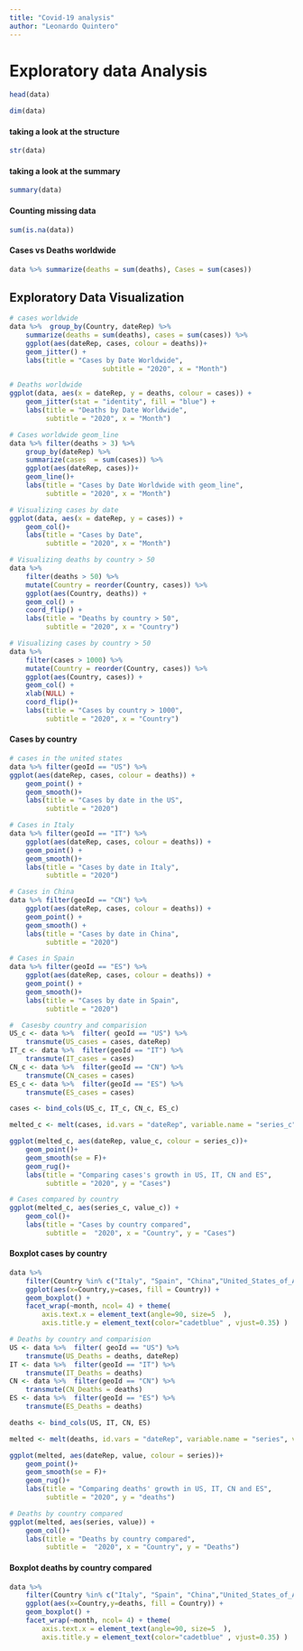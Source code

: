 ```yaml
---
title: "Covid-19 analysis"
author: "Leonardo Quintero"
---
```

 
# Exploratory data Analysis ####

```r
head(data)
```
```r
dim(data)
```

#### taking a look at the structure
```r
str(data)
```

#### taking a look at the summary
```r
summary(data)
```

#### Counting missing data
```r
sum(is.na(data))
```

#### Cases vs Deaths worldwide
```r

data %>% summarize(deaths = sum(deaths), Cases = sum(cases))
```

## Exploratory Data Visualization ####
```r
# cases worldwide
data %>%  group_by(Country, dateRep) %>% 
    summarize(deaths = sum(deaths), cases = sum(cases)) %>% 
    ggplot(aes(dateRep, cases, colour = deaths))+
    geom_jitter() +
    labs(title = "Cases by Date Worldwide",
                       subtitle = "2020", x = "Month")
```


```r
# Deaths worldwide
ggplot(data, aes(x = dateRep, y = deaths, colour = cases)) +
    geom_jitter(stat = "identity", fill = "blue") +
    labs(title = "Deaths by Date Worldwide",
         subtitle = "2020", x = "Month")
```

```r

# Cases worldwide geom_line
data %>% filter(deaths > 3) %>% 
    group_by(dateRep) %>% 
    summarize(cases  = sum(cases)) %>% 
    ggplot(aes(dateRep, cases))+
    geom_line()+
    labs(title = "Cases by Date Worldwide with geom_line",
         subtitle = "2020", x = "Month")
```

```r

# Visualizing cases by date
ggplot(data, aes(x = dateRep, y = cases)) +
    geom_col()+
    labs(title = "Cases by Date",
         subtitle = "2020", x = "Month")
```

```r

# Visualizing deaths by country > 50
data %>%
    filter(deaths > 50) %>%
    mutate(Country = reorder(Country, cases)) %>%
    ggplot(aes(Country, deaths)) +
    geom_col() +
    coord_flip() +
    labs(title = "Deaths by country > 50",
         subtitle = "2020", x = "Country")
```

```r

# Visualizing cases by country > 50
data %>%
    filter(cases > 1000) %>%
    mutate(Country = reorder(Country, cases)) %>%
    ggplot(aes(Country, cases)) +
    geom_col() +
    xlab(NULL) +
    coord_flip()+
    labs(title = "Cases by country > 1000",
         subtitle = "2020", x = "Country")
```

#### Cases by country ####

```r
# cases in the united states
data %>% filter(geoId == "US") %>% 
ggplot(aes(dateRep, cases, colour = deaths)) +
    geom_point() +
    geom_smooth()+
    labs(title = "Cases by date in the US", 
         subtitle = "2020")
```

```r
# Cases in Italy
data %>% filter(geoId == "IT") %>% 
    ggplot(aes(dateRep, cases, colour = deaths)) +
    geom_point() +
    geom_smooth()+
    labs(title = "Cases by date in Italy", 
         subtitle = "2020")
```

```r
# Cases in China
data %>% filter(geoId == "CN") %>% 
    ggplot(aes(dateRep, cases, colour = deaths)) +
    geom_point() +
    geom_smooth() +
    labs(title = "Cases by date in China", 
         subtitle = "2020")
```

```r
# Cases in Spain
data %>% filter(geoId == "ES") %>% 
    ggplot(aes(dateRep, cases, colour = deaths)) +
    geom_point() +
    geom_smooth()+
    labs(title = "Cases by date in Spain", 
         subtitle = "2020")
```

```r

#  Casesby country and comparision
US_c <- data %>%  filter( geoId == "US") %>% 
    transmute(US_cases = cases, dateRep)
IT_c <- data %>%  filter(geoId == "IT") %>% 
    transmute(IT_cases = cases)
CN_c <- data %>%  filter(geoId == "CN") %>% 
    transmute(CN_cases = cases)
ES_c <- data %>%  filter(geoId == "ES") %>% 
    transmute(ES_cases = cases)

cases <- bind_cols(US_c, IT_c, CN_c, ES_c)

melted_c <- melt(cases, id.vars = "dateRep", variable.name = "series_c", value.name = "value_c")

ggplot(melted_c, aes(dateRep, value_c, colour = series_c))+
    geom_point()+
    geom_smooth(se = F)+
    geom_rug()+
    labs(title = "Comparing cases's growth in US, IT, CN and ES", 
         subtitle = "2020", y = "Cases")
```

```r
# Cases compared by country
ggplot(melted_c, aes(series_c, value_c)) +
    geom_col()+
    labs(title = "Cases by country compared", 
         subtitle =  "2020", x = "Country", y = "Cases")
```


#### Boxplot cases by country
```r

data %>%
    filter(Country %in% c("Italy", "Spain", "China","United_States_of_America")) %>%
    ggplot(aes(x=Country,y=cases, fill = Country)) +
    geom_boxplot() + 
    facet_wrap(~month, ncol= 4) + theme(
        axis.text.x = element_text(angle=90, size=5  ),
        axis.title.y = element_text(color="cadetblue" , vjust=0.35) )
```




```r

# Deaths by country and comparision
US <- data %>%  filter( geoId == "US") %>% 
    transmute(US_Deaths = deaths, dateRep)
IT <- data %>%  filter(geoId == "IT") %>% 
    transmute(IT_Deaths = deaths)
CN <- data %>%  filter(geoId == "CN") %>% 
    transmute(CN_Deaths = deaths)
ES <- data %>%  filter(geoId == "ES") %>% 
    transmute(ES_Deaths = deaths)

deaths <- bind_cols(US, IT, CN, ES)

melted <- melt(deaths, id.vars = "dateRep", variable.name = "series", value.name = "value")

ggplot(melted, aes(dateRep, value, colour = series))+
    geom_point()+
    geom_smooth(se = F)+
    geom_rug()+
    labs(title = "Comparing deaths' growth in US, IT, CN and ES", 
         subtitle = "2020", y = "deaths")
```



```r

# Deaths by country compared
ggplot(melted, aes(series, value)) +
    geom_col()+
    labs(title = "Deaths by country compared", 
         subtitle =  "2020", x = "Country", y = "Deaths")
```

#### Boxplot deaths by country compared

```r
data %>%
    filter(Country %in% c("Italy", "Spain", "China","United_States_of_America")) %>%
    ggplot(aes(x=Country,y=deaths, fill = Country)) +
    geom_boxplot() + 
    facet_wrap(~month, ncol= 4) + theme(
        axis.text.x = element_text(angle=90, size=5  ),
        axis.title.y = element_text(color="cadetblue" , vjust=0.35) )
```

